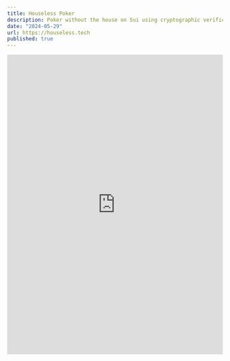 ```yaml
---
title: Houseless Poker
description: Poker without the house on Sui using cryptographic verifications.
date: "2024-05-29"
url: https://houseless.tech
published: true
---
```


<iframe
  src="https://houseless.tech"
  width="100%"
  height="700px"
  frameborder="0"
  allowfullscreen
></iframe>
